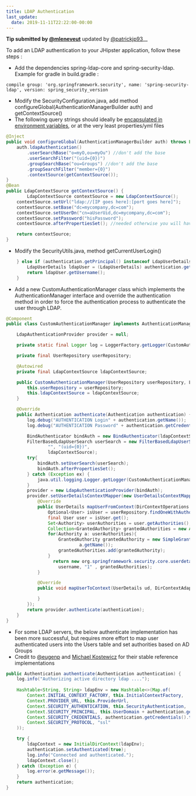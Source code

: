 ```yaml
---
title: LDAP Authentication
last_update:
  date: 2019-11-11T22:22:00-00:00
---
```


__Tip submitted by [@mleneveut](https://github.com/mleneveut)__ updated by [@patrickjp93](https://github.com/patrickjp93)__

To add an LDAP authentication to your JHipster application, follow these steps :

* Add the dependencies spring-ldap-core and spring-security-ldap. Example for gradle in build.gradle :

```
compile group: 'org.springframework.security', name: 'spring-security-ldap', version: spring_security_version
```

* Modify the SecurityConfiguration.java, add method configureGlobal(AuthenticationManagerBuilder auth) and getContextSource()
* The following query strings should ideally be [encapsulated in environment variables](https://github.com/eugenp/tutorials/blob/master/spring-ldap/src/main/java/com/baeldung/ldap/javaconfig/AppConfig.java), or at the very least properties/yml files 

```java
@Inject
public void configureGlobal(AuthenticationManagerBuilder auth) throws Exception {
    auth.ldapAuthentication()
        .userSearchBase("o=myO,ou=myOu") //don't add the base
        .userSearchFilter("(uid={0})")
        .groupSearchBase("ou=Groups") //don't add the base
        .groupSearchFilter("member={0}")
        .contextSource(getContextSource());
}
@Bean
public LdapContextSource getContextSource() {
        LdapContextSource contextSource = new LdapContextSource();
    contextSource.setUrl("ldap://[IP goes here]:[port goes here]");
    contextSource.setBase("dc=mycompany,dc=com");
    contextSource.setUserDn("cn=aUserUid,dc=mycompany,dc=com");
    contextSource.setPassword("hisPassword");
    contextSource.afterPropertiesSet(); //needed otherwise you will have a NullPointerException in spring

    return contextSource;
}
```

* Modify the SecurityUtils.java, method getCurrentUserLogin()

```java
    } else if (authentication.getPrincipal() instanceof LdapUserDetails) {
    	LdapUserDetails ldapUser = (LdapUserDetails) authentication.getPrincipal();
    	return ldapUser.getUsername();
    }
```

* Add a new CustomAuthenticationManager class which implements the AuthenticationManager interface and override the authentication method in order to force the authentication process to authenticate the user through LDAP.

```java
@Component
public class CustomAuthenticationManager implements AuthenticationManager {

    LdapAuthenticationProvider provider = null;

    private static final Logger log = LoggerFactory.getLogger(CustomAuthenticationManager.class);

    private final UserRepository userRepository;

    @Autowired
    private final LdapContextSource ldapContextSource;

    public CustomAuthenticationManager(UserRepository userRepository, LdapContextSource ldapContextSource) {
        this.userRepository = userRepository;
        this.ldapContextSource = ldapContextSource;
    }

    @Override
    public Authentication authenticate(Authentication authentication) {
        log.debug("AUTHENTICATION Login" + authentication.getName());
        log.debug("AUTHENTICATION Password" + authentication.getCredentials().toString());

        BindAuthenticator bindAuth = new BindAuthenticator(ldapContextSource);
        FilterBasedLdapUserSearch userSearch = new FilterBasedLdapUserSearch(
                "", "(uid={0})",
                ldapContextSource);
        try{
            bindAuth.setUserSearch(userSearch);
            bindAuth.afterPropertiesSet();
        } catch (Exception ex) {
            java.util.logging.Logger.getLogger(CustomAuthenticationManager.class.getName()).log(Level.SEVERE, null, ex);
        }
        provider = new LdapAuthenticationProvider(bindAuth);
        provider.setUserDetailsContextMapper(new UserDetailsContextMapper() {
            @Override
            public UserDetails mapUserFromContext(DirContextOperations ctx, String username, Collection<? extends GrantedAuthority> clctn) {
                Optional<User> isUser = userRepository.findOneWithAuthoritiesByLogin(username);
                final User user = isUser.get();
                Set<Authority> userAuthorities = user.getAuthorities();
                Collection<GrantedAuthority> grantedAuthorities = new ArrayList<>();
                for(Authority a: userAuthorities){
                    GrantedAuthority grantedAuthority = new SimpleGrantedAuthority(
                            a.getName());
                    grantedAuthorities.add(grantedAuthority);
                }
                  return new org.springframework.security.core.userdetails.User(
                    username, "1" , grantedAuthorities);    
            }

            @Override
            public void mapUserToContext(UserDetails ud, DirContextAdapter dca) {

            }
        });
        return provider.authenticate(authentication);
    }
}
```

* For some LDAP servers, the below authenticate implementation has been more successful, but requires more effort to map user authenticated users into the Users table and set authorities based on AD Groups
* Credit to [@eugenp](https://github.com/eugenp/tutorials/tree/master/spring-ldap) and [Michael Kostewicz](http://code-addict.pl/active-directory-spring-security/) for their stable reference implementations

```java
public Authentication authenticate(Authentication authentication) {
    log.info("Authorizing active directory ldap ....");
    
    Hashtable<String, String> ldapEnv = new Hashtable<>(Map.of(
        Context.INITIAL_CONTEXT_FACTORY, this.InitialContextFactory,
        Context.PROVIDER_URL, this.ProviderUrl,
        Context.SECURITY_AUTHENTICATION, this.SecurityAuthentication,
        Context.SECURITY_PRINCIPAL, this.UserDomain + authentication.getPrincipal(),
        Context.SECURITY_CREDENTIALS, authentication.getCredentials().toString(),
        Context.SECURITY_PROTOCOL, "ssl"
    ));

    try {
        ldapContext = new InitialDirContext(ldapEnv);
        authentication.setAuthenticated(true);
        log.info("Connected and authenticated.");
        ldapContext.close();
    } catch (Exception e) { 
        log.error(e.getMessage()); 
    }
    return authentication;
}
```
